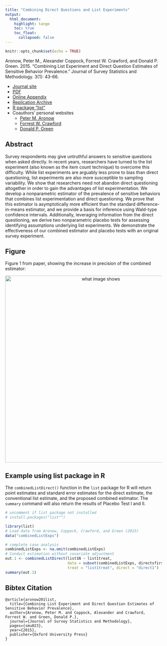 ```yaml
---
title: "Combining Direct Questions and List Experiments"
output: 
  html_document:
    highlight: tango
    toc: true
    toc_float:
      collapsed: false
---
```


```r
knitr::opts_chunk$set(echo = TRUE)
```

Aronow, Peter M., Alexander Coppock, Forrest W. Crawford, and Donald P. Green. 2015. "Combining List Experiment and Direct Question Estimates of Sensitive Behavior Prevalence." Journal of Survey Statistics and Methodology. 3(1): 43-66. 

- [Journal site](http://jssam.oxfordjournals.org/content/3/1/43)
- [PDF](papers/ACCG_list.pdf)
- [Online Appendix](papers/ACCG_list_appendix.pdf)
- [Replication Archive](https://dataverse.harvard.edu/dataset.xhtml?persistentId=doi:10.7910/DVN/29984)
- [R package "list"](https://cran.r-project.org/web/packages/list/index.html)
- Coauthors' personal websites
    - [Peter M. Aronow](http://aronow.research.yale.edu/)
    - [Forrest W. Crawford](http://www.crawfordlab.io/)
    - [Donald P. Green](https://sites.google.com/site/donaldpgreen/)

## Abstract

Survey respondents may give untruthful answers to sensitive questions when asked directly. In recent years, researchers have turned to the list experiment (also known as the item count technique) to overcome this difficulty. While list experiments are arguably less prone to bias than direct questioning, list experiments are also more susceptible to sampling variability. We show that researchers need not abandon direct questioning altogether in order to gain the advantages of list experimentation. We develop a nonparametric estimator of the prevalence of sensitive behaviors that combines list experimentation and direct questioning. We prove that this estimator is asymptotically more efficient than the standard difference-in-means estimator, and we provide a basis for inference using Wald-type confidence intervals. Additionally, leveraging information from the direct questioning, we derive two nonparametric placebo tests for assessing identifying assumptions underlying list experiments. We demonstrate the effectiveness of our combined estimator and placebo tests with an original survey experiment.

## Figure

Figure 1 from paper, showing the increase in precision of the combined estimator:

<center><img src="Images/Combined-List-StudyA.jpg" alt="what image shows" width="600"></center>

## Example using list package in R

The `combinedListDirect()` function in the `list` package for R will return point estimates and standard error estimates for the direct estimate, the conventional list estimate, and the proposed combined estimator. The `summary` command will also return the results of Placebo Test I and II.

```r
# uncomment if list package not installed
# install.packages("list"") 

library(list)
# Load data from Aronow, Coppock, Crawford, and Green (2015)
data("combinedListExps")

# complete case analysis
combinedListExps <- na.omit(combinedListExps)
# Conduct estimation without covariate adjustment
out.1 <- combinedListDirect(list1N ~ list1treat, 
                            data = subset(combinedListExps, directsfirst==1), 
                            treat = "list1treat", direct = "direct1")
summary(out.1)

```


## Bibtex Citation

```
@article{aronow201list,
  title={Combining List Experiment and Direct Question Estimates of Sensitive Behavior Prevalence},
  author={Aronow, Peter M. and Coppock, Alexander and Crawford, Forrest W. and Green, Donald P.},
  journal={Journal of Survey Statistics and Methodology},
  pages={smu023},
  year={2015},
  publisher={Oxford University Press}
}
```